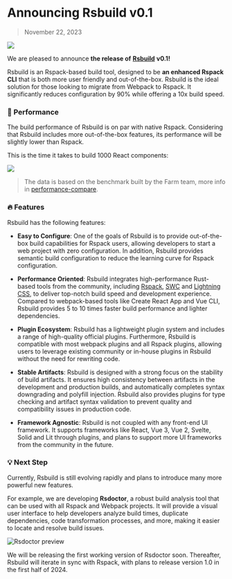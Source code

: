 # Announcing Rsbuild v0.1

> November 22, 2023

![](https://lf3-static.bytednsdoc.com/obj/eden-cn/rjhwzy/ljhwZthlaukjlkulzlp/rsbuild/Rsbuild-banner-010.png)

We are pleased to announce **the release of** **[Rsbuild](https://github.com/web-infra-dev/rsbuild)** **v0.1!**

Rsbuild is an Rspack-based build tool, designed to be **an enhanced Rspack** **CLI** that is both more user friendly and out-of-the-box. Rsbuild is the ideal solution for those looking to migrate from Webpack to Rspack. It significantly reduces configuration by 90% while offering a 10x build speed.

### 🚀 Performance

The build performance of Rsbuild is on par with native Rspack. Considering that Rsbuild includes more out-of-the-box features, its performance will be slightly lower than Rspack.

This is the time it takes to build 1000 React components:

![](https://lf3-static.bytednsdoc.com/obj/eden-cn/rjhwzy/ljhwZthlaukjlkulzlp/rsbuild/benchmark-11211255.png)

> The data is based on the benchmark built by the Farm team, more info in [performance-compare](https://github.com/rspack-contrib/performance-compare).

### 🔥 Features

Rsbuild has the following features:

- **Easy to Configure**: One of the goals of Rsbuild is to provide out-of-the-box build capabilities for Rspack users, allowing developers to start a web project with zero configuration. In addition, Rsbuild provides semantic build configuration to reduce the learning curve for Rspack configuration.

- **Performance Oriented**: Rsbuild integrates high-performance Rust-based tools from the community, including [Rspack](https://github.com/web-infra-dev/rspack), [SWC](https://swc.rs/) and [Lightning CSS](https://lightningcss.dev/), to deliver top-notch build speed and development experience. Compared to webpack-based tools like Create React App and Vue CLI, Rsbuild provides 5 to 10 times faster build performance and lighter dependencies.

- **Plugin Ecosystem**: Rsbuild has a lightweight plugin system and includes a range of high-quality official plugins. Furthermore, Rsbuild is compatible with most webpack plugins and all Rspack plugins, allowing users to leverage existing community or in-house plugins in Rsbuild without the need for rewriting code.

- **Stable Artifacts**: Rsbuild is designed with a strong focus on the stability of build artifacts. It ensures high consistency between artifacts in the development and production builds, and automatically completes syntax downgrading and polyfill injection. Rsbuild also provides plugins for type checking and artifact syntax validation to prevent quality and compatibility issues in production code.

- **Framework Agnostic**: Rsbuild is not coupled with any front-end UI framework. It supports frameworks like React, Vue 3, Vue 2, Svelte, Solid and Lit through plugins, and plans to support more UI frameworks from the community in the future.

### 💡 Next Step

Currently, Rsbuild is still evolving rapidly and plans to introduce many more powerful new features.

For example, we are developing **Rsdoctor**, a robust build analysis tool that can be used with all Rspack and Webpack projects. It will provide a visual user interface to help developers analyze build times, duplicate dependencies, code transformation processes, and more, making it easier to locate and resolve build issues.

![Rsdoctor preview](https://lf3-static.bytednsdoc.com/obj/eden-cn/rjhwzy/ljhwZthlaukjlkulzlp/rsbuild/rsbuild-doctor-preview-1122.jpg)

We will be releasing the first working version of Rsdoctor soon. Thereafter, Rsbuild will iterate in sync with Rspack, with plans to release version 1.0 in the first half of 2024.
